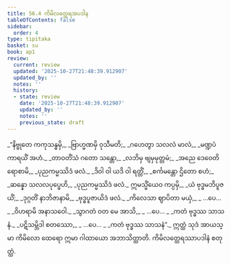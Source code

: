 ```yaml
---
title: 56.4 ကိမိလတ္ထေရအပဒါန
tableOfContents: false
sidebar:
  order: 4
type: tipitaka
basket: su
book: ap1
review:
  current: review
  updated: '2025-10-27T21:48:39.912907'
  updated_by: ''
  notes: ''
  history:
  - state: review
    date: '2025-10-27T21:48:39.912907'
    updated_by: ''
    notes: ''
    previous_state: draft
---
```



<ReviewStatus review={frontmatter.review} showDetails={true} />

<HypothesisAnnotation frontmatter={frontmatter} />

<DynamicBreadcrumb />

<Division number="42" book="ap1" e="ch" v="20" p="432">

<Paragraph number="7718" type="verses" book="ap1">
_“နိဗ္ဗုတေ ကကုသန္ဓမှိ,_  
_ဗြာဟ္မဏမှိ ဝုသီမတိ;_  
_ဂဟေတွာ သလလံ မာလံ,_  
_မဏ္ဍပံ ကာရယိံ အဟံ._  

</Paragraph>

</Division>
<Division number="43" book="ap1" e="ch" v="20" p="432">

<Paragraph number="7719" type="verses" book="ap1">
_တာဝတိံသံ ဂတော သန္တော,_  
_လဘိမှ ဗျမှမုတ္တမံ;_  
_အညေ ဒေဝေတိရောစာမိ,_  
_ပုညကမ္မဿိဒံ ဖလံ._  

</Paragraph>

</Division>
<Division number="44" book="ap1" e="ch" v="20" p="432">

<Paragraph number="7720" type="verses" book="ap1">
_ဒိဝါ ဝါ ယဒိ ဝါ ရတ္တိံ,_  
_စင်္ကမန္တော ဌိတော စဟံ;_  
_ဆန္နော သလလပုပ္ဖေဟိ,_  
_ပုညကမ္မဿိဒံ ဖလံ._  

</Paragraph>

</Division>
<Division number="45" book="ap1" e="ch" v="20" p="432">

<Paragraph number="7721" type="verses" book="ap1">
ဣမသ္မိံယေဝ ကပ္ပမှိ,_  
_ယံ ဗုဒ္ဓမဘိပူဇယိံ;_  
_ဒုဂ္ဂတိံ နာဘိဇာနာမိ,_  
_ဗုဒ္ဓပူဇာယိဒံ ဖလံ._  

</Paragraph>

</Division>
<Division number="46" book="ap1" e="ch" v="20" p="433">

<Paragraph number="7722" type="verses" book="ap1">
_ကိလေသာ ဈာပိတာ မယှံ,_  
_ …ပေ… _  
_ဝိဟရာမိ အနာသဝေါ._  

</Paragraph>

</Division>
<Division number="47" book="ap1" e="ch" v="20" p="433">

<Paragraph number="7723" type="verses" book="ap1">
_သွာဂတံ ဝတ မေ အာသိ,_  
_ …ပေ… _  
_ကတံ ဗုဒ္ဓဿ သာသနံ._  

</Paragraph>

</Division>
<Division number="48" book="ap1" e="ch" v="20" p="433">

<Paragraph number="7724" type="verses" book="ap1">
_ပဋိသမ္ဘိဒါ စတဿော,_  
_ …ပေ… _  
_ကတံ ဗုဒ္ဓဿ သာသနံ”._  

</Paragraph>

<Paragraph number="7725" book="ap1">
ဣတ္ထံ သုဒံ အာယသ္မာ ကိမိလော ထေရော ဣမာ ဂါထာယော အဘာသိတ္ထာတိ.

</Paragraph>
</Division>

<Paragraph number="7726" type="center" book="ap1">
ကိမိလတ္ထေရဿာပဒါနံ စတုတ္ထံ.
</Paragraph>